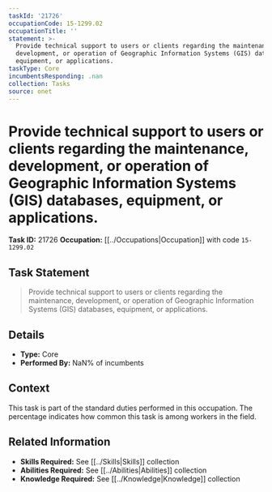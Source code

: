 ```yaml
---
taskId: '21726'
occupationCode: 15-1299.02
occupationTitle: ''
statement: >-
  Provide technical support to users or clients regarding the maintenance,
  development, or operation of Geographic Information Systems (GIS) databases,
  equipment, or applications.
taskType: Core
incumbentsResponding: .nan
collection: Tasks
source: onet
---
```

# Provide technical support to users or clients regarding the maintenance, development, or operation of Geographic Information Systems (GIS) databases, equipment, or applications.

**Task ID:** 21726
**Occupation:** [[../Occupations|Occupation]] with code `15-1299.02`

## Task Statement

> Provide technical support to users or clients regarding the maintenance, development, or operation of Geographic Information Systems (GIS) databases, equipment, or applications.

## Details

- **Type:** Core
- **Performed By:** NaN% of incumbents

## Context

This task is part of the standard duties performed in this occupation. The percentage indicates how common this task is among workers in the field.

## Related Information

- **Skills Required:** See [[../Skills|Skills]] collection
- **Abilities Required:** See [[../Abilities|Abilities]] collection
- **Knowledge Required:** See [[../Knowledge|Knowledge]] collection
